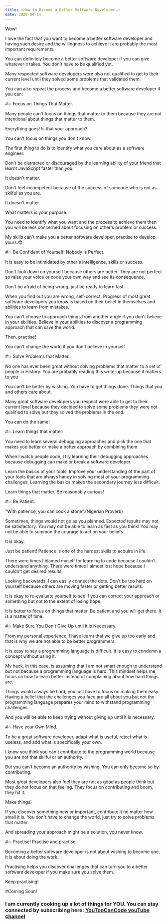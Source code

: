 ```yaml
---
title: 🔥How to Become a Better Software Developer.🔥
date: 2020-04-14
---
```


Wow! 


I love the fact that you want to become a better software developer and having such desire and the willingness to achieve it are probably the most important requirements. 


You can definitely become a better software developer if you can give whatever it takes. You don't have to be qualified yet. 


Many respected software developers were also not qualified to get to their current level until they solved some problems that validated them.


You can also repeat the process and become a better software developer if you can:


#💥 Focus on Things That Matter.


Many people can't focus on things that matter to them because they are not intentional about things that matter to them.


Everything goes! Is that your approach?


You can't focus on things you don't know.


The first thing to do is to identify what you care about as a software engineer.


Don't be distracted or discouraged by the learning ability of your friend that learnt JavaScript faster than you.


It doesn't matter.


Don't feel incompetent because of the success of someone who is not as skilful as you are. 


It doesn't matter.


What matters is your purpose.


You need to identify what you want and the process to achieve them then you will be less concerned about focusing on other's problem or success.


My skills can't make you a better software developer, practise to develop yours.😎


#💥 Be Confident of Yourself: Nobody is Perfect.


It is easy to be intimidated by other's intelligence, skills or success. 


Don't look down on yourself because others are better. They are not perfect so raise your voice or code your own way and see its consequence.


Don't be afraid of being wrong, just be ready to learn fast.


When you find out you are wrong, self-correct. Progress of most great software developers you know is based on their belief in themselves and abilities to learn from mistakes.


You can't choose to approach things from another angle if you don't believe in your abilities. Believe in your abilities to discover a programming approach that can save the world. 


Then, practise!


You can't change the world if you don't believe in yourself


#💥 Solve Problems that Matter.


No one has ever been great without solving problems that matter to a set of people in History. You are probably reading this write-up because it matters to you


You can't be better by wishing. You have to get things done. Things that you and others care about.


Many great software developers you respect were able to get to their current level because they decided to solve some problems they were not qualified to solve but they solved the problems in the end.


You can do the same!


#💥 Learn things that matter:


You need to learn several debugging approaches and pick the one that makes you better or make a better approach by combining them.


When  I watch people code, I try learning their debugging approaches because debugging can make or break a software developer.


Learn the basics of your tools. Improve your understanding of the part of your tools that are always handy in solving most of your programming challenges. Learning the basics makes the secondary journey less difficult.


Learn things that matter. Be reasonably curious!


#💥 Be Patient:


"With patience, you can cook a stone".(Nigerian Proverb)


Sometimes, things would not go as you planned. Expected results may not be satisfactory. You may not be able to learn as fast as you think! You may not be able to summon the courage to act on your beliefs.


It is okay. 


Just be patient! Patience is one of the hardest skills to acquire in life.


There were times I blamed myself for learning to code because I couldn't understand anything. There were times I almost lost hope because I couldn't get desired results. 


Looking backwards, I can easily connect the dots. Don't be too hard on yourself because others are moving faster or getting better results.


It is okay to re-evaluate yourself to see if you can correct your approach or something but not to the extent of losing hope.


It is better to focus on things that matter. Be patient and you will get there. It is a matter of time.


#💥 Make Sure You Don't Give Up until it is Necessary.


From my personal experience, I have learnt that we give up too early and that is why we are not able to be better programmers.


It is easy to say a programming language is difficult. It is easy to condemn a concept without using it.


My hack, in this case, is assuming that I am not smart enough to understand but not because a programming language is hard. This mindset helps me focus on how to learn better instead of complaining about how hard things are.


Things would always be hard; you just have to focus on making them easy. Having a belief that the challenges you face are all about you but not the programming language prepares your mind to withstand programming challenges.


And you will be able to keep trying without giving up until it is necessary.


#💥 Have your Own Mind.


To be a great software developer, adapt what is useful, reject what is useless, and add what is specifically your own.


I know you think you can't contribute to the programming world because you are not that skilful or an authority.


But you can't become an authority by wishing. You can only become so by contributing.


Most great developers also feel they are not as good as people think but they do not focus on that feeling. They focus on contributing and boom, they hit it. 


Make things!


If you discover something new or important, contribute it no matter how small it is. You don't have to change the world, just try to solve problems that matter.


And spreading your approach might be a solution, you never know.


#💥 Practise! Practise and practise.


Becoming a better software developer is not about wishing to become one, it is about doing the work.


Practising helps you discover challenges that can turn you to a better software developer if you make sure you solve them. 


Keep practising!


#Coming Soon!

### I am currently cooking up a lot of things for YOU. You can stay connected by subscribing here: [YouTooCanCode youTube channel](https://www.youtube.com/channel/UC2PGsADIP0gGasA6Qent5Zw?view_as=subscriber)